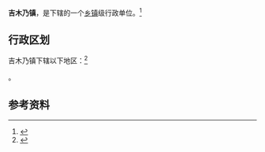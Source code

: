 {{中国乡级行政区|65/43/26/101/000}}

'''吉木乃镇'''，是{{PRC admin/fullname|65/43/26/101/000|3}}下辖的一个[[乡镇|乡镇]]级行政单位。<ref>{{PRC admin/ref sgc|{{PRC admin/parent|65/43/26/101/000}}}}</ref>

== 行政区划 ==

吉木乃镇下辖以下地区：<ref>{{PRC admin/ref sgc|65/43/26/101/000}}</ref>

{{PRC admin/children|65/43/26/101/000}}。

== 参考资料 ==

{{reflist}}

{{行政区划小作品}}
{{PRC admin/navcat|65/43/26/101/000}}